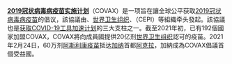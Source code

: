 '''[[COVAX|2019冠状病毒病疫苗实施计划]]'''（COVAX）是一项旨在讓全球公平获取[[2019冠状病毒病疫苗|2019冠状病毒病疫苗]]的倡议，該協議由{{link-en|GAVI}}、[[世界卫生组织|世界卫生组织]]、{{link-en|流行病防备创新联盟|Coalition for Epidemic Preparedness Innovations}}（CEPI）等組織牵头發起。該協議也是[[获取COVID-19工具加速计划|获取COVID-19工具加速计划]]的三大支柱之一。截至2021年初，已有192個國家加盟COVAX，COVAX將向成員國提供20亿剂[[世界卫生组织|世界卫生组织]]認可的疫苗。2021年2月24日，60万剂[[阿斯利康疫苗|阿斯利康疫苗]]抵达[[加纳|加纳]]首都[[阿克拉|阿克拉]]，加納成為COVAX倡議首個受益國。